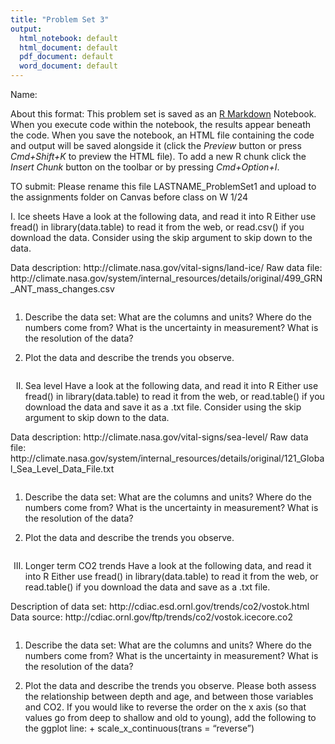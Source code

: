 ```yaml
---
title: "Problem Set 3"
output:
  html_notebook: default
  html_document: default
  pdf_document: default
  word_document: default
---
```


Name: 

About this format: This problem set is saved as an [R Markdown](http://rmarkdown.rstudio.com) Notebook. When you execute code within the notebook, the results appear beneath the code. When you save the notebook, an HTML file containing the code and output will be saved alongside it (click the *Preview* button or press *Cmd+Shift+K* to preview the HTML file). To add a new R chunk click the *Insert Chunk* button on the toolbar or by pressing *Cmd+Option+I*.

TO submit: Please rename this file LASTNAME_ProblemSet1 and upload to the assignments folder on Canvas before class on W 1/24

I. Ice sheets
Have a look at the following data, and read it into R 
Either use fread() in library(data.table) to read it from the web, or read.csv() if you download the data. Consider using the skip argument to skip down to the data.

Data description: http://climate.nasa.gov/vital-signs/land-ice/
Raw data file: http://climate.nasa.gov/system/internal_resources/details/original/499_GRN_ANT_mass_changes.csv
```r

```


1. Describe the data set: What are the columns and units? Where do the numbers come from? What is the uncertainty in measurement? What is the resolution of the data? 

2. Plot the data and describe the trends you observe.

```r

```


II. Sea level
Have a look at the following data, and read it into R
Either use fread() in library(data.table) to read it from the web, or read.table() if you download the data and save it as a .txt file. Consider using the skip argument to skip down to the data.

Data description: http://climate.nasa.gov/vital-signs/sea-level/
Raw data file: http://climate.nasa.gov/system/internal_resources/details/original/121_Global_Sea_Level_Data_File.txt
```r

```


1. Describe the data set: What are the columns and units? Where do the numbers come from? What is the uncertainty in measurement? What is the resolution of the data? 

2. Plot the data and describe the trends you observe.
```r

```


III. Longer term CO2 trends
Have a look at the following data, and read it into R
Either use fread() in library(data.table) to read it from the web, or read.table() if you download the data and save as a .txt file. 

Description of data set: http://cdiac.esd.ornl.gov/trends/co2/vostok.html
Data source: http://cdiac.ornl.gov/ftp/trends/co2/vostok.icecore.co2
```r

```

1. Describe the data set: What are the columns and units? Where do the numbers come from? What is the uncertainty in measurement? What is the resolution of the data? 

2. Plot the data and describe the trends you observe. Please both assess the relationship between depth and age, and between those variables and CO2. If you would like to reverse the order on the x axis (so that values go from deep to shallow and old to young), add the following to the ggplot line: + scale_x_continuous(trans = "reverse")
```r



```

